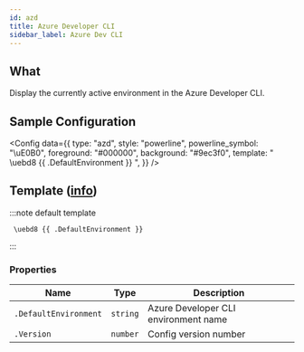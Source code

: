 ```yaml
---
id: azd
title: Azure Developer CLI
sidebar_label: Azure Dev CLI
---
```


## What

Display the currently active environment in the Azure Developer CLI.

## Sample Configuration


<Config
  data={{
    type: "azd",
    style: "powerline",
    powerline_symbol: "\uE0B0",
    foreground: "#000000",
    background: "#9ec3f0",
    template: " \uebd8 {{ .DefaultEnvironment }} ",
  }}
/>

## Template ([info][templates])

:::note default template

```template
 \uebd8 {{ .DefaultEnvironment }}
```

:::

### Properties

| Name                  | Type     | Description                          |
| --------------------- | -------- | ------------------------------------ |
| `.DefaultEnvironment` | `string` | Azure Developer CLI environment name |
| `.Version`            | `number` | Config version number                |

[templates]: /docs/configuration/templates
[azd]: https://aka.ms/azd
